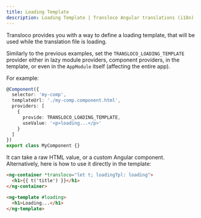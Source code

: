 ```yaml
---
title: Loading Template
description: Loading Template | Transloco Angular translations (i18n)
---
```


Transloco provides you with a way to define a loading template, that will be used while the translation file is loading.

Similarly to the previous examples, set the `TRANSLOCO_LOADING_TEMPLATE` provider either in lazy module providers, component providers, in the template, or even in the `AppModule` itself (affecting the entire app).

For example:


```ts {6,7} title="my-comp.component.ts"
@Component({
  selector: 'my-comp',
  templateUrl: './my-comp.component.html',
  providers: [
    {
      provide: TRANSLOCO_LOADING_TEMPLATE,
      useValue: '<p>loading...</p>'
    }
  ]
})
export class MyComponent {}
```

It can take a raw HTML value, or a custom Angular component. Alternatively, here is how to use it directly in the template:

```html {1} title="my-comp.component.html"
<ng-container *transloco="let t; loadingTpl: loading">
  <h1>{{ t('title') }}</h1>
</ng-container>

<ng-template #loading>
  <h1>Loading...</h1>
</ng-template>
```
